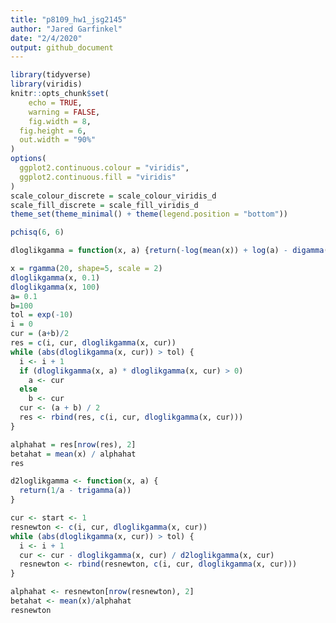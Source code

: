```yaml
---
title: "p8109_hw1_jsg2145"
author: "Jared Garfinkel"
date: "2/4/2020"
output: github_document
---
```


```r
library(tidyverse)
library(viridis)
knitr::opts_chunk$set(
	echo = TRUE,
	warning = FALSE,
	fig.width = 8, 
  fig.height = 6,
  out.width = "90%"
)
options(
  ggplot2.continuous.colour = "viridis",
  ggplot2.continuous.fill = "viridis"
)
scale_colour_discrete = scale_colour_viridis_d
scale_fill_discrete = scale_fill_viridis_d
theme_set(theme_minimal() + theme(legend.position = "bottom"))
```

```r
pchisq(6, 6)
```

```r
dloglikgamma = function(x, a) {return(-log(mean(x)) + log(a) - digamma(a) + mean(log(x)))}
```

```r
x = rgamma(20, shape=5, scale = 2)
dloglikgamma(x, 0.1)
dloglikgamma(x, 100)
a= 0.1
b=100
tol = exp(-10)
i = 0
cur = (a+b)/2
res = c(i, cur, dloglikgamma(x, cur))
while (abs(dloglikgamma(x, cur)) > tol) {
  i <- i + 1
  if (dloglikgamma(x, a) * dloglikgamma(x, cur) > 0)
    a <- cur
  else
    b <- cur
  cur <- (a + b) / 2
  res <- rbind(res, c(i, cur, dloglikgamma(x, cur)))
}
```

```r
alphahat = res[nrow(res), 2]
betahat = mean(x) / alphahat
res
```

```r
d2loglikgamma <- function(x, a) {
  return(1/a - trigamma(a))
}
```

```r
cur <- start <- 1
resnewton <- c(i, cur, dloglikgamma(x, cur))
while (abs(dloglikgamma(x, cur)) > tol) {
  i <- i + 1
  cur <- cur - dloglikgamma(x, cur) / d2loglikgamma(x, cur)
  resnewton <- rbind(resnewton, c(i, cur, dloglikgamma(x, cur)))
}

alphahat <- resnewton[nrow(resnewton), 2]
betahat <- mean(x)/alphahat
resnewton
```

